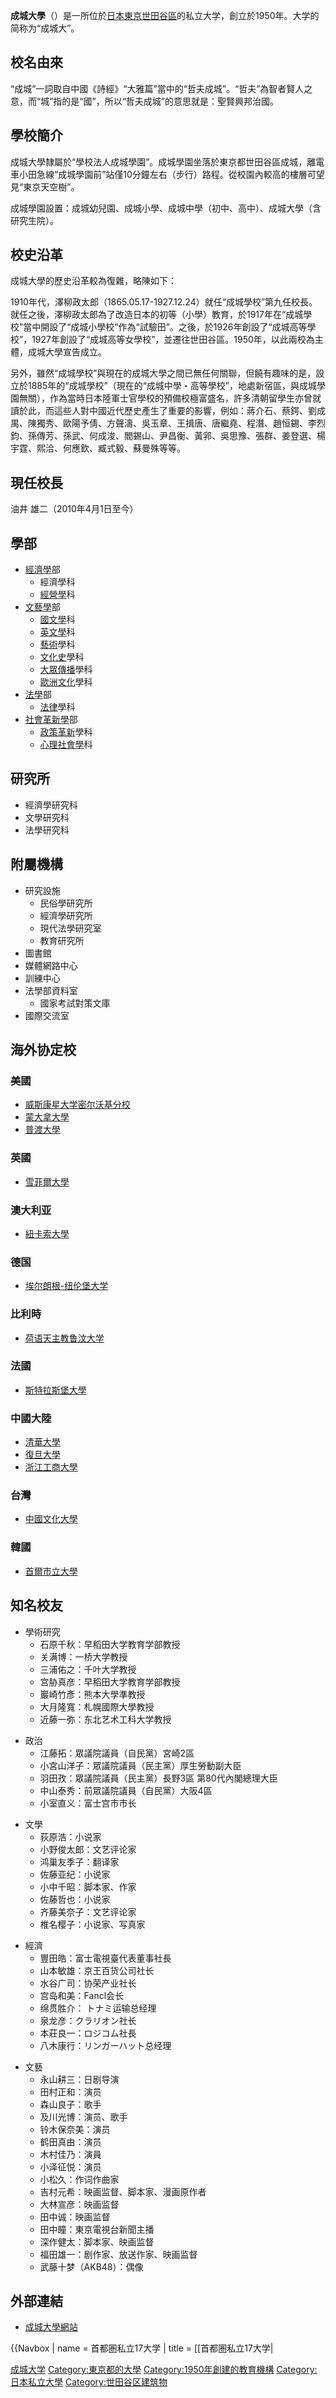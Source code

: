 {{Multiple issues|
{{Unreferenced|time=2015-09-22T02:44:58+00:00}}
{{copyedit|time=2020-12-01}}
{{tone|time=2020-12-01}}
}}
{{大学(日本)
| 国=日本 
| 大学名=成城大学
| ふりがな=せいじょうだいがく
| 英称=Seijo University
| 画像=Seijouniv2012055.jpg
| 画像説明=
| 大学設置年=1950年
| 創立年=1926年
| 学校種別=私立
| 設置者=学校法人成城学園
| 本部所在地={{JPN}}東京都世田谷区成城6-1-20
| キャンパス=成城（東京都世田谷区）
| 學部=経済學部<br/>文蕓學部<br/>法學部<br/>社會イノベーション學部
| 研究科=経済学研究科<br/>文学研究科<br/>法学研究科
| 大学の略称=成城大
| ウェブサイト=http://www.seijo.ac.jp/
}}

'''成城大學'''（{{jpn|hg=せいじょうだいがく|j=成城大學|rm=Seijo daigaku}}）是一所位於[[日本|日本]][[東京|東京]][[世田谷區|世田谷區]]的私立大学，創立於1950年。大学的简称为“成城大”。

== 校名由來 ==
“成城”一詞取自中國《詩經》“大雅篇”當中的“哲夫成城”。“哲夫”為智者賢人之意，而“城”指的是“國”，所以“哲夫成城”的意思就是：聖賢興邦治國。

== 學校簡介 ==
成城大學隸屬於“學校法人成城學園”。成城學園坐落於東京都世田谷區成城，離電車小田急線“成城學園前”站僅10分鐘左右（步行）路程。從校園內較高的樓層可望見“東京天空樹”。

成城學園設置：成城幼兒園、成城小學、成城中學（初中、高中）、成城大學（含研究生院）。

== 校史沿革 ==
成城大學的歷史沿革較為復雜，略陳如下：

1910年代，澤柳政太郎（1865.05.17-1927.12.24）就任“成城學校”第九任校長。就任之後，澤柳政太郎為了改造日本的初等（小學）教育，於1917年在“成城學校”當中開設了“成城小學校”作為“試驗田”。之後，於1926年創設了“成城高等學校”，1927年創設了“成城高等女學校”，並遷往世田谷區。1950年，以此兩校為主體，成城大學宣告成立。

另外，雖然“成城學校”與現在的成城大學之間已無任何關聯，但饒有趣味的是，設立於1885年的“成城學校”（現在的“成城中學・高等學校”，地處新宿區，與成城學園無關），作為當時日本陸軍士官學校的預備校極富盛名，許多清朝留學生亦曾就讀於此，而這些人對中國近代歷史產生了重要的影響，例如：蔣介石、蔡鍔、劉成禺、陳獨秀、歐陽予倩、方聲濤、吳玉章、王揖唐、唐繼堯、程潛、趙恒錫、李烈鈞、孫傳芳、孫武、何成浚、閻錫山、尹昌衡、黃郛、吳思豫、張群、姜登選、楊宇霆、熙洽、何應欽、臧式毅、蘇曼殊等等。

== 現任校長 ==
油井 雄二（2010年4月1日至今）

== 學部 ==
*[[经济学|經濟學]]部
**經濟學科
**[[工商管理|經營學]]科
*[[文藝學|文藝學]]部
**[[國文學|國文學]]科
**[[英文學|英文學]]科
**[[藝術|藝術]]學科
**[[文化史|文化史]]學科
**[[大眾傳播|大眾傳播]]學科
**[[歐洲文化|歐洲文化]]學科
*[[法學|法學]]部
**[[法律|法律]]學科
*[[社會革新學|社會革新學]]部
**[[政策革新|政策革新]]學科
**[[心理社會學|心理社會學]]科

==研究所==
*經濟學研究科
*文學研究科
*法學研究科

== 附屬機構 ==
*研究設施
**民俗學研究所
**經濟學研究所
**現代法學研究室
**教育研究所
*圖書館
*媒體網路中心
*訓練中心
*法學部資料室
**國家考試對策文庫
*國際交流室

==海外协定校==
=== {{flagicon|United States}}美國 ===
* [[威斯康星大学密尔沃基分校|威斯康星大学密尔沃基分校]]
* [[蒙大拿大學|蒙大拿大學]]
* [[普渡大學|普渡大學]]

=== {{flagicon|United Kingdom}}英國 ===
* [[雪菲爾大學|雪菲爾大學]]

=== {{flagicon|Australia}}澳大利亚 ===
* [[纽卡斯尔大学_(澳大利亚)|紐卡索大學]]

=== {{flagicon|Germany}}德国 ===
* [[埃尔朗根-纽伦堡大学|埃尔朗根-纽伦堡大学]]

=== {{flagicon|Belgium}}比利時 ===
* [[荷语天主教鲁汶大学|荷语天主教鲁汶大学]]

=== {{flagicon|France}}法國 ===
* [[斯特拉斯堡大學|斯特拉斯堡大學]]

==={{flagicon|China}}中國大陸===
* [[清華大學|清華大學]]
* [[復旦大學|復旦大學]]
* [[浙江工商大學|浙江工商大學]]

==={{flagicon|Taiwan}}台灣===
* [[中國文化大學|中國文化大學]]

==={{flagicon|Korea}}韓國===
* [[首爾市立大學|首爾市立大學]]

== 知名校友 ==
*學術研究
**石原千秋：早稻田大学教育学部教授
**关满博：一桥大学教授
**三浦佑之：千叶大学教授
**宫胁真彦：早稻田大学教育学部教授
**巖崎竹彥：熊本大學準教授 
**大月隆寬：札幌國際大學教授
**近藤一弥：东北艺术工科大学教授

*政治
**江藤拓：眾議院議員（自民黨）宮崎2區
**小宮山洋子：眾議院議員（民主黨）厚生勞動副大臣
**羽田孜：眾議院議員（民主黨）長野3區 第80代內閣總理大臣
**中山泰秀：前眾議院議員（自民黨）大阪4區
**小室直义：富士宫市市长

*文學
**荻原浩：小说家
**小野俊太郎：文艺评论家
**鸿巢友季子：翻译家
**佐藤亚纪：小说家
**小中千昭：脚本家、作家
**佐藤哲也：小说家
**齐藤美奈子：文艺评论家
**椎名樱子：小说家、写真家

*經濟
**豐田皓：富士電視臺代表董事社長
**山本敏雄：京王百货公司社长
**水谷广司：协荣产业社长
**宫岛和美：Fancl会长
**绵贯胜介： トナミ运输总经理
**泉龙彦：クラリオン社长
**本莊良一：ロジコム社長
**八木康行：リンガーハット总经理

*文藝
**永山耕三：日剧导演
**田村正和：演员
**森山良子：歌手
**及川光博：演员、歌手
**铃木保奈美：演员
**鹤田真由：演员
**木村佳乃：演員
**小泽征悦：演员
**小松久：作词作曲家
**吉村元希：映画监督、脚本家、漫画原作者
**大林宣彦：映画监督
**田中诚：映画监督
**田中瞳：東京電視台新聞主播
**深作健太：脚本家、映画监督
**福田雄一：剧作家、放送作家、映画监督
**武藤十梦（AKB48）：偶像

==外部連結==
*[http://www.seijo.ac.jp/en/index.html 成城大學網站] {{Wayback|url=http://www.seijo.ac.jp/en/index.html |date=20191102112102 }}

{{Navbox
| name = 首都圏私立17大学
| title = [[首都圏私立17大学|{{color]]
| titlestyle = background:#d7095b; color:white
| state = <includeonly>collapsed</includeonly>
| bodyclass = hlist hlist-pipe
| group1 =
| list1 = [[亞細亞大學|亞細亞大學]] | [[神奈川大学|神奈川大学]] | [[工学院大学|工学院大学]] | [[駒澤大学|駒澤大学]] | [[成城大学|成城大学]] | [[大東文化大学|大東文化大学]] | [[拓殖大学|拓殖大学]] | [[玉川大学|玉川大学]] | [[千葉工業大学|千葉工業大学]] | [[千葉商科大学|千葉商科大学]] | [[東京経済大学|東京経済大学]] | [[東京電機大学|東京電機大学]] | [[東京都市大学|東京都市大学]] | [[東京農業大学|東京農業大学]] | [[東京理科大学|東京理科大学]] | [[東洋大学|東洋大学]] | [[立正大学|立正大学]]
}}
{{世田谷六高校联盟}}
{{日本私立大學連盟}}
{{Authority control}}
{{DEFAULTSORT:Seijo Daigaku}}
[[Category:成城大学|]]
[[Category:東京都的大學|Category:東京都的大學]]
[[Category:1950年創建的教育機構|Category:1950年創建的教育機構]]
[[Category:日本私立大學|Category:日本私立大學]]
[[Category:世田谷区建筑物|Category:世田谷区建筑物]]